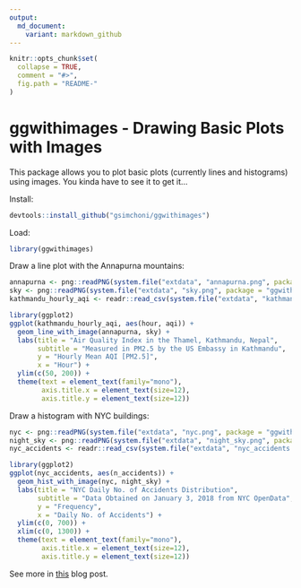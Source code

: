 ```yaml
---
output:
  md_document:
    variant: markdown_github
---
```


<!-- README.md is generated from README.Rmd. Please edit that file -->

```r
knitr::opts_chunk$set(
  collapse = TRUE,
  comment = "#>",
  fig.path = "README-"
)
```

# ggwithimages - Drawing Basic Plots with Images

This package allows you to plot basic plots (currently lines and histograms) using images.
You kinda have to see it to get it...

Install:

```r
devtools::install_github("gsimchoni/ggwithimages")
```

Load:

```r
library(ggwithimages)
```

Draw a line plot with the Annapurna mountains:

```r
annapurna <- png::readPNG(system.file("extdata", "annapurna.png", package = "ggwithimages"))
sky <- png::readPNG(system.file("extdata", "sky.png", package = "ggwithimages"))
kathmandu_hourly_aqi <- readr::read_csv(system.file("extdata", "kathmandu_hourly_aqi.csv", package = "ggwithimages"))

library(ggplot2)
ggplot(kathmandu_hourly_aqi, aes(hour, aqi)) +
  geom_line_with_image(annapurna, sky) +
  labs(title = "Air Quality Index in the Thamel, Kathmandu, Nepal",
       subtitle = "Measured in PM2.5 by the US Embassy in Kathmandu",
       y = "Hourly Mean AQI [PM2.5]",
       x = "Hour") +
  ylim(c(50, 200)) +
  theme(text = element_text(family="mono"),
        axis.title.x = element_text(size=12),
        axis.title.y = element_text(size=12))
```

Draw a histogram with NYC buildings:

```r
nyc <- png::readPNG(system.file("extdata", "nyc.png", package = "ggwithimages"))
night_sky <- png::readPNG(system.file("extdata", "night_sky.png", package = "ggwithimages"))
nyc_accidents <- readr::read_csv(system.file("extdata", "nyc_accidents.csv", package = "ggwithimages"))

library(ggplot2)
ggplot(nyc_accidents, aes(n_accidents)) +
  geom_hist_with_image(nyc, night_sky) +
  labs(title = "NYC Daily No. of Accidents Distribution",
       subtitle = "Data Obtained on January 3, 2018 from NYC OpenData",
       y = "Frequency",
       x = "Daily No. of Accidents") +
  ylim(c(0, 700)) +
  xlim(c(0, 1300)) +
  theme(text = element_text(family="mono"),
        axis.title.x = element_text(size=12),
        axis.title.y = element_text(size=12))
```

See more in [this](http://giorasimchoni.com/2018/01/03/2018-01-03-congratulations-it-s-a-geom/) blog post.
